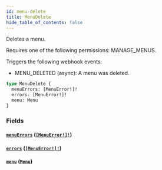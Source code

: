 ```yaml
---
id: menu-delete
title: MenuDelete
hide_table_of_contents: false
---
```


Deletes a menu.

Requires one of the following permissions: MANAGE_MENUS.

Triggers the following webhook events:

- MENU_DELETED (async): A menu was deleted.

```graphql
type MenuDelete {
  menuErrors: [MenuError!]!
  errors: [MenuError!]!
  menu: Menu
}
```

### Fields

#### [`menuErrors`](#) ([`[MenuError!]!`](../../../developer/api-reference/objects/menu-error))

#### [`errors`](#) ([`[MenuError!]!`](../../../developer/api-reference/objects/menu-error))

#### [`menu`](#) ([`Menu`](../../../developer/api-reference/objects/menu))
